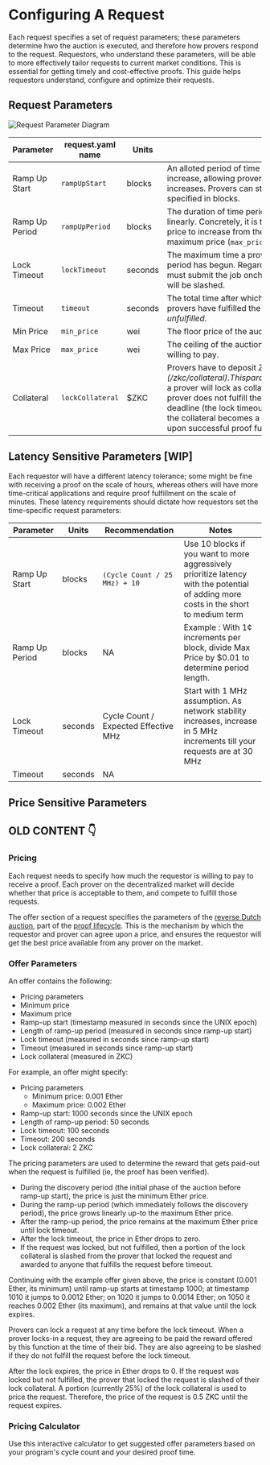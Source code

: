 
# Configuring A Request

Each request specifies a set of request parameters; these parameters determine hwo the auction is executed, and therefore how provers respond to the request. Requestors, who understand these parameters, will be able to more effectively tailor requests to current market conditions. This is essential for getting timely and cost-effective proofs. This guide helps requestors understand, configure and optimize their requests.

## Request Parameters

![Request Parameter Diagram](/request_diagram.png)

| Parameter      | request.yaml name | Units   | Description                                                                                                                                                                                     |
|----------------|-------------------|---------|-------------------------------------------------------------------------------------------------------------------------------------------------------------------------------------------------|
| Ramp Up Start  | `rampUpStart`     | blocks  | An alloted period of time before the auction price begins to increase, allowing provers to analyze jobs before the price increases. Provers can still lock during this period. This is specified in blocks.                              |
| Ramp Up Period | `rampUpPeriod`    | blocks  | The duration of time period where the auction price increases linearly. Concretely, it is the number of blocks it takes for the price to increase from the minimum price (`min_price`) to the maximum price (`max_price`).                                                             |
| Lock Timeout   | `lockTimeout`     | seconds | The maximum time a prover has to submit once the ramp up period has begun. Regardless of when the prover locks, they must submit the job onchain prior to this time, otherwise they will be slashed. |
| Timeout        | `timeout`         | seconds | The total time after which the proof expires. After this time, if no provers have fulfilled the request, the request will stay *unfulfilled*.                                                                          |
| Min Price      | `min_price`       | wei     | The floor price of the auction; this can be set to 0.                                                                                                                                                 |
| Max Price      | `max_price`       | wei     | The ceiling of the auction; the maximum absolute price you are willing to pay.                                                                                                                           |
| Collateral     | `lockCollateral`  | $ZKC     | Provers have to deposit *$ZKC* as [proving collateral](/zkc/collateral). This parameter specifies the exact amount of *$ZKC* a prover will lock as collateral when locking the order. If the prover does not fulfill the request before the primary prover deadline (the lock timeout), this collateral is slashed and 50% of the collateral becomes a bounty for secondary provers to claim upon successful proof fulfillment.                                            |


## Latency Sensitive Parameters [WIP]

Each requestor will have a different latency tolerance; some might be fine with receiving a proof on the scale of hours, whereas others will have more time-critical applications and require proof fulfillment on the scale of minutes. These latency requirements should dictate how requestors set the time-specific request parameters:

| Parameter      | Units   | Recommendation                       | Notes                                                                                                                                 |
|----------------|---------|--------------------------------------|---------------------------------------------------------------------------------------------------------------------------------------|
| Ramp Up Start  | blocks  | `(Cycle Count / 25 MHz) + 10`         | Use 10 blocks if you want to more aggressively prioritize latency with the potential of adding more costs in the short to medium term |
| Ramp Up Period | blocks  | NA                                   | Example : With 1¢ increments per block, divide  Max Price  by $0.01 to determine period length.                                       |
| Lock Timeout   | seconds | Cycle Count / Expected Effective MHz | Start with 1 MHz assumption. As network stability increases, increase in 5 MHz increments till your requests are at 30 MHz            |
| Timeout        | seconds | NA                                   |                                                                                                                                       |


## Price Sensitive Parameters



## OLD CONTENT 👇

### Pricing

Each request needs to specify how much the requestor is willing to pay to receive a proof.
Each prover on the decentralized market will decide whether that price is acceptable to them, and compete to fulfill those requests.

The offer section of a request specifies the parameters of the [reverse Dutch auction](https://en.wikipedia.org/wiki/Reverse_auction#Dutch_reverse_auctions), part of the [proof lifecycle](/developers/proof-lifecycle).
This is the mechanism by which the requestor and prover can agree upon a price, and ensures the requestor will get the best price available from any prover on the market.

### Offer Parameters

An offer contains the following:

- Pricing parameters
- Minimum price
- Maximum price
- Ramp-up start (timestamp measured in seconds since the UNIX epoch)
- Length of ramp-up period (measured in seconds since ramp-up start)
- Lock timeout (measured in seconds since ramp-up start)
- Timeout (measured in seconds since ramp-up start)
- Lock collateral (measured in ZKC)

For example, an offer might specify:

- Pricing parameters
  - Minimum price: 0.001 Ether
  - Maximum price: 0.002 Ether
- Ramp-up start: 1000 seconds since the UNIX epoch
- Length of ramp-up period: 50 seconds
- Lock timeout: 100 seconds
- Timeout: 200 seconds
- Lock collateral: 2 ZKC

The pricing parameters are used to determine the reward that gets paid-out when the request is fulfilled (ie, the proof has been verified).

- During the discovery period (the initial phase of the auction before ramp-up start), the price is just the minimum Ether price.
- During the ramp-up period (which immediately follows the discovery period), the price grows linearly up-to the maximum Ether price.
- After the ramp-up period, the price remains at the maximum Ether price until lock timeout.
- After the lock timeout, the price in Ether drops to zero.
- If the request was locked, but not fulfilled, then a portion of the lock collateral is slashed from the prover that locked the request and awarded to anyone that fulfills the request before timeout.

Continuing with the example offer given above, the price is constant (0.001 Ether, its minimum) until ramp-up starts at timestamp 1000;
at timestamp 1010 it jumps to 0.0012 Ether; on 1020 it jumps to 0.0014 Ether; on 1050 it reaches 0.002 Ether (its maximum), and remains at that value until the lock expires.

Provers can lock a request at any time before the lock timeout. When a prover locks-in a request, they are agreeing to be paid the reward offered by this function at the time of their bid. They are also agreeing to be slashed if they do not fulfill the request before the lock timeout.

After the lock expires, the price in Ether drops to 0. If the request was locked but not fulfilled, the prover that locked the request is slashed of their lock collateral. A portion (currently 25%) of the lock collateral is used to price the request. Therefore, the price of the request is 0.5 ZKC until the request expires.


### Pricing Calculator

Use this interactive calculator to get suggested offer parameters based on your program's cycle count and your desired proof time.

<PricingCalculator />

